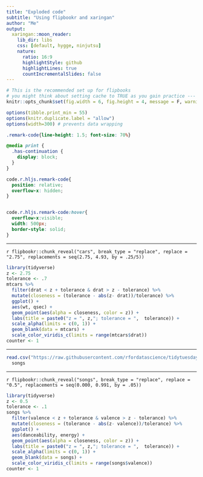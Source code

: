 ```yaml
---
title: "Exploded code"
subtitle: "Using flipbookr and xaringan"
author: "Me"
output:
  xaringan::moon_reader:
    lib_dir: libs
    css: [default, hygge, ninjutsu]
    nature:
      ratio: 16:9
      highlightStyle: github
      highlightLines: true
      countIncrementalSlides: false
---
```



```r
# This is the recommended set up for flipbooks
# you might think about setting cache to TRUE as you gain practice --- building flipbooks from scratch can be time consuming
knitr::opts_chunk$set(fig.width = 6, fig.height = 4, message = F, warning = FALSE, comment = "", cache = T)

options(tibble.print_min = 55)
options(knitr.duplicate.label = "allow")
options(width=300) # prevents data wrapping
```


```css
.remark-code{line-height: 1.5; font-size: 70%}

@media print {
  .has-continuation {
    display: block;
  }
}

code.r.hljs.remark-code{
  position: relative;
  overflow-x: hidden;
}


code.r.hljs.remark-code:hover{
  overflow-x:visible;
  width: 500px;
  border-style: solid;
}
```


---

`r flipbookr::chunk_reveal("cars", break_type = "replace", replace = "2.75", replacements = seq(2.75, 4.93, by = .25/5))`


```r
library(tidyverse)
z <- 2.75
tolerance <- .7
mtcars %>% 
  filter(drat < z + tolerance & drat > z - tolerance) %>% 
  mutate(closeness = (tolerance - abs(z- drat))/tolerance) %>% 
  ggplot() + 
  aes(wt, qsec) + 
  geom_point(aes(alpha = closeness, color = z)) + 
  labs(title = paste0("z = ", z,"; tolerance = ",  tolerance)) +
  scale_alpha(limits = c(0, 1)) +
  geom_blank(data = mtcars) + 
  scale_color_viridis_c(limits = range(mtcars$drat))
counter <- 1
```
---


```r
read.csv("https://raw.githubusercontent.com/rfordatascience/tidytuesday/master/data/2020/2020-01-21/spotify_songs.csv") ->
  songs
```

---

`r flipbookr::chunk_reveal("songs", break_type = "replace", replace = "0.5", replacements = seq(0.000, 0.991, by = .05))`


```r
library(tidyverse)
z <- 0.5
tolerance <- .1
songs %>% 
  filter(valence < z + tolerance & valence > z - tolerance) %>% 
  mutate(closeness = (tolerance - abs(z- valence))/tolerance) %>% 
  ggplot() + 
  aes(danceability, energy) + 
  geom_point(aes(alpha = closeness, color = z)) + 
  labs(title = paste0("z = ", z,"; tolerance = ",  tolerance)) +
  scale_alpha(limits = c(0, 1)) +
  geom_blank(data = songs) + 
  scale_color_viridis_c(limits = range(songs$valence))
counter <- 1
```
